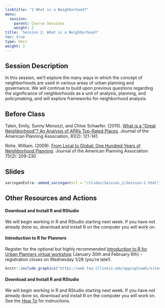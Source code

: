 ```yaml
---
linktitle: "2 What is a Neighborhood?"
menu:
  session:
    parent: Course Sessions
    weight: 2
title: 'Session 2: What is a Neighborhood?'
toc: true
type: docs
weight: 2
---
```


## Session Description

In this session, we'll explore the many ways in which the concept of neighborhoods are used in various areas of urban planning and governance. We will continue to build upon previous questions regarding the significance of neighborhoods as a unit of analysis, planning, and policymaking, and will explore frameworks for neighborhood analysis.

## Before Class

Talen, Emily, Sunny Menozzi, and Chloe Schaefer. (2015). [What is a “Great Neighborhood”? An Analysis of APA’s Top-Rated Places](https://uofi.box.com/s/b43bwh2x5v12y20u7ewz301phxcfi6tf). Journal of the American Planning Association, 81(2): 121-141.

Rohe, William. (2009). [From Local to Global: One Hundred Years of Neighborhood Planning](https://uofi.box.com/s/oat3tpk2fxfaq3t0h9faco31rrevsve3). Journal of the American Planning Association 75(2): 209-230

## Slides
```r
xaringanExtra::embed_xaringan(url = "/slides/Session_2/Session-2.html", ratio = "16:9")
```

## Other Resources and Actions

#### Download and Install R and RStudio

We will begin working in R and RStudio starting next week. If you have not already done so, download and install R on the computer you will work on.

#### Introduction to R for Planners

Register for the optional but highly recommended [Introduction to R for Urban Planners virtual workshop](https://urban.illinois.edu/about-us/events/introduction-to-r-for-planners-2-day-workshop/) (January 30th and February 6th) - registration closes on Wednesday 1/28 (you're late!).

```r
knitr::include_graphics("https://web.faa.illinois.edu/app/uploads/sites/2/2021/01/Intro-to-R-for-Planners-2021-1600x918.51851851852-c-default.jpg")

```

#### Download and Install R and RStudio

We will begin working in R and RStudio starting next week. If you have not already done so, download and install R on the computer you will work on. See the [How To](/howto) for instructions.